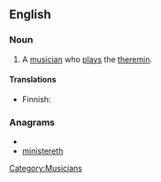 ==English==

===Noun===
{{en-noun}}

# A [[musician]] who [[play]]s the [[theremin]].

====Translations====
{{trans-top|theremin player}}
* Finnish: {{t|fi|theremin|alt=thereminin}} {{t|fi|soittaja}}
{{trans-mid}}
{{trans-bottom}}

===Anagrams===
* {{alphagram|eehiimnrstt}}
* [[ministereth#English|ministereth]]

[[Category:Musicians]]